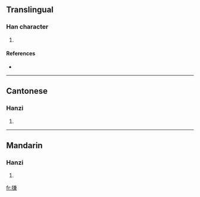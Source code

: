 ==Translingual==

===Han character===
{{Han char|rn=64|rad=手|as=10|sn=13|four=5803<sub>7</sub>|canj=手廿X金 (QTXC)}}

# {{defn|Han|sort=手10}}

====References====
* {{Han ref|kx=0447.050|dkj=12484|dj=0797.170|hdz=31936.060|uh=641B|ud=25627|bh=DDB8|bd=56760}}

----

==Cantonese==

===Hanzi===
{{yue-hanzi|jyut=|y=gim1}}

# {{defn|Cantonese|sort=手10}}

----

==Mandarin==

===Hanzi===
{{cmn-hanzi|pin=[[dā]] ([[da1]]), [[jiān]] ([[jian1]])|wg=ta<sup>1</sup>, chien<sup>1</sup>}}

# {{defn|Mandarin|sort=手10}}

[[fr:搛]]